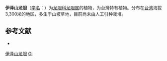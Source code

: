 {{Speciesbox
| name = 伊泽山龙胆
| status = 
| status_system = 
| image =
| genus = Gentiana
| species = itzershanensis
| authority = Liu et Kuo
}}

'''伊泽山龙胆'''（[[学名|学名]]：{{lang|la|''Gentiana itzershanensis''}}）为[[龙胆科|龙胆科]][[龙胆属|龙胆属]]的植物，为台灣特有植物。分布在[[台湾|台湾]]海拔3,300米的地区，多生于山坡草地，目前尚未由人工引种栽培。

== 参考文献 ==
<div class="references-small">
* {{cite web| url =http://www.bioinfo.cn/db05/KmzwSpecies.php?action=view&id=7897| title =伊泽山龙胆| work =《中国高等植物数据库全库》| publisher =中国科学院微生物研究所| author =昆明植物研究所| accessdate =2009-02-24| deadurl =yes| archiveurl =https://web.archive.org/web/20160305020208/http://www.bioinfo.cn/db05/KmzwSpecies.php?action=view&id=7897| archivedate =2016-03-05}}
</div>
{{Taxonbar|from=Q10885041}}

[[Category:龙胆属|伊泽山龙胆]]
[[Category:臺灣特有植物|Gi]]


{{植物小作品}}